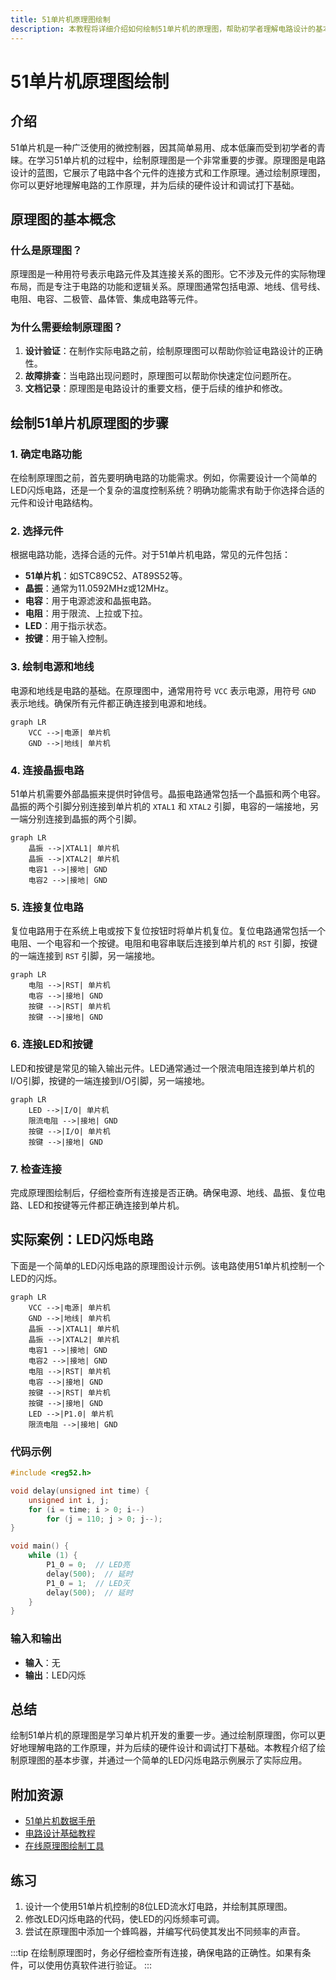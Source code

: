 ```yaml
---
title: 51单片机原理图绘制
description: 本教程将详细介绍如何绘制51单片机的原理图，帮助初学者理解电路设计的基本概念和步骤。
---
```


# 51单片机原理图绘制

## 介绍

51单片机是一种广泛使用的微控制器，因其简单易用、成本低廉而受到初学者的青睐。在学习51单片机的过程中，绘制原理图是一个非常重要的步骤。原理图是电路设计的蓝图，它展示了电路中各个元件的连接方式和工作原理。通过绘制原理图，你可以更好地理解电路的工作原理，并为后续的硬件设计和调试打下基础。

## 原理图的基本概念

### 什么是原理图？

原理图是一种用符号表示电路元件及其连接关系的图形。它不涉及元件的实际物理布局，而是专注于电路的功能和逻辑关系。原理图通常包括电源、地线、信号线、电阻、电容、二极管、晶体管、集成电路等元件。

### 为什么需要绘制原理图？

1. **设计验证**：在制作实际电路之前，绘制原理图可以帮助你验证电路设计的正确性。
2. **故障排查**：当电路出现问题时，原理图可以帮助你快速定位问题所在。
3. **文档记录**：原理图是电路设计的重要文档，便于后续的维护和修改。

## 绘制51单片机原理图的步骤

### 1. 确定电路功能

在绘制原理图之前，首先要明确电路的功能需求。例如，你需要设计一个简单的LED闪烁电路，还是一个复杂的温度控制系统？明确功能需求有助于你选择合适的元件和设计电路结构。

### 2. 选择元件

根据电路功能，选择合适的元件。对于51单片机电路，常见的元件包括：

- **51单片机**：如STC89C52、AT89S52等。
- **晶振**：通常为11.0592MHz或12MHz。
- **电容**：用于电源滤波和晶振电路。
- **电阻**：用于限流、上拉或下拉。
- **LED**：用于指示状态。
- **按键**：用于输入控制。

### 3. 绘制电源和地线

电源和地线是电路的基础。在原理图中，通常用符号 `VCC` 表示电源，用符号 `GND` 表示地线。确保所有元件都正确连接到电源和地线。

```mermaid
graph LR
    VCC -->|电源| 单片机
    GND -->|地线| 单片机
```

### 4. 连接晶振电路

51单片机需要外部晶振来提供时钟信号。晶振电路通常包括一个晶振和两个电容。晶振的两个引脚分别连接到单片机的 `XTAL1` 和 `XTAL2` 引脚，电容的一端接地，另一端分别连接到晶振的两个引脚。

```mermaid
graph LR
    晶振 -->|XTAL1| 单片机
    晶振 -->|XTAL2| 单片机
    电容1 -->|接地| GND
    电容2 -->|接地| GND
```

### 5. 连接复位电路

复位电路用于在系统上电或按下复位按钮时将单片机复位。复位电路通常包括一个电阻、一个电容和一个按键。电阻和电容串联后连接到单片机的 `RST` 引脚，按键的一端连接到 `RST` 引脚，另一端接地。

```mermaid
graph LR
    电阻 -->|RST| 单片机
    电容 -->|接地| GND
    按键 -->|RST| 单片机
    按键 -->|接地| GND
```

### 6. 连接LED和按键

LED和按键是常见的输入输出元件。LED通常通过一个限流电阻连接到单片机的I/O引脚，按键的一端连接到I/O引脚，另一端接地。

```mermaid
graph LR
    LED -->|I/O| 单片机
    限流电阻 -->|接地| GND
    按键 -->|I/O| 单片机
    按键 -->|接地| GND
```

### 7. 检查连接

完成原理图绘制后，仔细检查所有连接是否正确。确保电源、地线、晶振、复位电路、LED和按键等元件都正确连接到单片机。

## 实际案例：LED闪烁电路

下面是一个简单的LED闪烁电路的原理图设计示例。该电路使用51单片机控制一个LED的闪烁。

```mermaid
graph LR
    VCC -->|电源| 单片机
    GND -->|地线| 单片机
    晶振 -->|XTAL1| 单片机
    晶振 -->|XTAL2| 单片机
    电容1 -->|接地| GND
    电容2 -->|接地| GND
    电阻 -->|RST| 单片机
    电容 -->|接地| GND
    按键 -->|RST| 单片机
    按键 -->|接地| GND
    LED -->|P1.0| 单片机
    限流电阻 -->|接地| GND
```

### 代码示例

```c
#include <reg52.h>

void delay(unsigned int time) {
    unsigned int i, j;
    for (i = time; i > 0; i--)
        for (j = 110; j > 0; j--);
}

void main() {
    while (1) {
        P1_0 = 0;  // LED亮
        delay(500);  // 延时
        P1_0 = 1;  // LED灭
        delay(500);  // 延时
    }
}
```

### 输入和输出

- **输入**：无
- **输出**：LED闪烁

## 总结

绘制51单片机的原理图是学习单片机开发的重要一步。通过绘制原理图，你可以更好地理解电路的工作原理，并为后续的硬件设计和调试打下基础。本教程介绍了绘制原理图的基本步骤，并通过一个简单的LED闪烁电路示例展示了实际应用。

## 附加资源

- [51单片机数据手册](https://www.stcmicro.com/)
- [电路设计基础教程](https://www.electronics-tutorials.ws/)
- [在线原理图绘制工具](https://www.circuitlab.com/)

## 练习

1. 设计一个使用51单片机控制的8位LED流水灯电路，并绘制其原理图。
2. 修改LED闪烁电路的代码，使LED的闪烁频率可调。
3. 尝试在原理图中添加一个蜂鸣器，并编写代码使其发出不同频率的声音。

:::tip
在绘制原理图时，务必仔细检查所有连接，确保电路的正确性。如果有条件，可以使用仿真软件进行验证。
:::